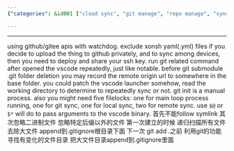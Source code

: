 ```yaml
---
{"categories": &id001 ["cloud sync", "git manage", "repo manage", "sync", "system manage"], "category": "API", "date": "2022-07-16 10:40:40", "description": "This guide provides a detailed explanation on how to upload large repositories to GitHub or Gitee, while excluding specific file types like Xonsh and YAML. The guide also covers the process of deploying SSH keys for enhanced security, automating sync processes using Visual Studio Code, and utilizing file locks for various tasks to ensure data integrity.", "tags": *id001, "title": "github Gitee 大文件大型repo如何上传"}

---
```


------
using github/gitee apis with watchdog.
exclude xonsh yaml(.yml) files
if you decide to upload the thing to github privately, and to sync among devices, then you need to deploy and share your ssh key.
run git related command after opened the vscode repeatedly, just like notable.
before git submodule .git folder deletion you may record the remote origin url to somewhere in the base folder.
you could patch the vscode launcher somehow, read the working directory to determine to repeatedly sync or not.
git init is a manual process.
also you might need five filelocks: one for main loop process running,  one for git sync, one for local sync, two for remote sync.
use `$@` or `$*` will do to pass arguments to the vscode binary.
首先不能follow symlink
其次忽略二进制文件 忽略特定后缀以外的文件
第一次建立的时候 递归扫描所有文件 去除大文件 append到.gitignore根目录下面
下一次 git add .之前 利用git的功能寻找有变化的文件目录 把大文件目录append到.gitignore里面
